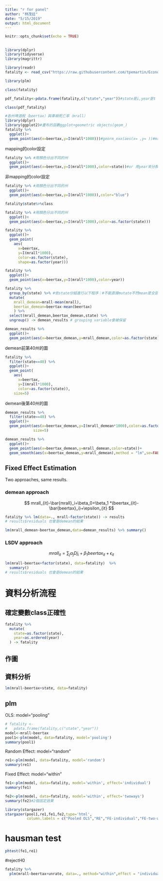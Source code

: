 ```yaml
---
title: "r for panel"
author: "林茂廷"
date: "5/15/2019"
output: html_document
---
```


```r
knitr::opts_chunk$set(echo = TRUE)
```

##

```r
library(dplyr)
library(tidyverse)
library(magrittr)
```

```r
library(readr)
fatality <- read_csv("https://raw.githubusercontent.com/tpemartin/Econometric-Analysis/master/Part%20II/fatality.csv")
```

```r
library(plm)
```

```r
class(fatality)
```

```r
pdf_fatality<-pdata.frame(fatality,c("state","year"))#state是i,year是t
```

```r
class(pdf_fatality)
```
```r
#各州啤酒稅（beertax）與車禍死亡率（mrall）
library(dplyr)
library(ggplot2)#畫布的函數ggplot+geometric objects(geom_)
fatality %>% 
  ggplot()+
  geom_point(aes(x=beertax,y=I(mrall*1000)))#georm_xxx(aes(x= ,y= ))#mrall*1000變數經過轉換

```
mapping的color設定
```r
fatality %>% #用顏色分出不同的州
  ggplot()+
  geom_point(aes(x=beertax,y=I(mrall*1000),color=state))#or 用year來分顏色color=year

```
非mapping的color設定
```r
fatality %>% #用顏色分出不同的州
  ggplot()+
  geom_point(aes(x=beertax,y=I(mrall*1000)),color="blue")
```

```r
fatality$state%>%class
```


```r
fatality %>% #用顏色分出不同的州
  ggplot()+
  geom_point(aes(x=beertax,y=I(mrall*1000),color=as.factor(state))) 

```
```r
fatality %>% 
  ggplot()+
  geom_point(
    aes(
      x=beertax,
      y=I(mrall*1000),
      color=as.factor(state),
      shape=as.factor(year)))

```
```r
fatality %>% 
  ggplot()+
  geom_point(aes(x=beertax,y=I(mrall*1000),color=year))
```
```r
fatality %>% 
  group_by(state) %>% #依state分組進行以下程序：#不能直接mutate不然mean是全部的mean
  mutate(
    mrall_demean=mrall-mean(mrall),
    beertax_demean=beertax-mean(beertax)
    ) %>%
  select(mrall_demean,beertax_demean,state) %>%
  ungroup() -> demean_results # grouping variable會被保留
```
```r
demean_results %>%
  ggplot()+
  geom_point(aes(x=beertax_demean,y=mrall_demean,color=as.factor(state)))
```

demean前第40州的圖
```r
fatality %>% 
  filter(state==40) %>%
  ggplot()+
  geom_point(
    aes(
      x=beertax,
      y=I(mrall*1000),
      color=as.factor(state)),
    size=5)
```

demean後第40州的圖
```r
demean_results %>%
  filter(state==40) %>%
  ggplot()+
  geom_point(aes(x=beertax_demean,y=I(mrall_demean*1000),color=as.factor(state)),
             size=5)
```

```r
demean_results %>%
  ggplot()+
  geom_point(aes(x=beertax_demean,y=mrall_demean,color=state))+
  geom_smooth(aes(x=beertax_demean,y=mrall_demean),method = "lm",se=FALSE)
```
## Fixed Effect Estimation
Two approaches, same results.

###  demean approach
$$
mrall_{it}-\bar{mrall}_i=\beta_0+\beta_1 *(beertax_{it}-\bar{beertax}_i)+\epsilon_{it}
$$
```r
fatality %>% lm(data=., mrall~factor(state)) -> results
# results$residuals 也會是demean的結果
```
```r
lm(mrall_demean~beertax_demean,data=demean_results) %>% summary()
```
### LSDV approach
$$
mrall_{it}=\sum_{j} \alpha_jDj_i+\beta_1beertax_{it}+\epsilon_{it}
$$
```r
lm(mrall~beertax+factor(state), data=fatality)  %>%
  summary()
# results$residuals 也會是demean的結果
```
# 資料分析流程
## 確定變數class正確性
```r
fatality %>%
  mutate(
    state=as.factor(state),
    year=as.ordered(year)
  ) -> fatality
```
## 作圖
## 資料分析
```r
lm(mrall~beertax+state, data=fatality)
```
## plm
OLS: model="pooling"
```r
# fatality <- 
#   pdata.frame(fatality,c("state","year"))
model<-mrall~beertax
pool1<-plm(model, data=fatality, model='pooling')
summary(pool1)
```
Random Effect: model="random"
```r
re1<-plm(model, data=fatality, model='random')
summary(re1)
```
Fixed Effect: model="within"
```r
fe1<-plm(model, data=fatality, model='within', effect='individual')
summary(fe1)
```

```r
fe2<-plm(model, data=fatality, model='within', effect='twoways')
summary(fe2)#2個固定效果
```
```r
library(stargazer)
stargazer(pool1,re1,fe1,fe2,type='html',
          column.labels = c("Pooled OLS","RE","FE-individual","FE-two-ways"))
```
# hausman test
```r
phtest(fe1,re1)
```
#rejectH0
```r
fatality %>%
  plm(mrall~beertax+unrate, data=., method="within",effect = "individual")
```

